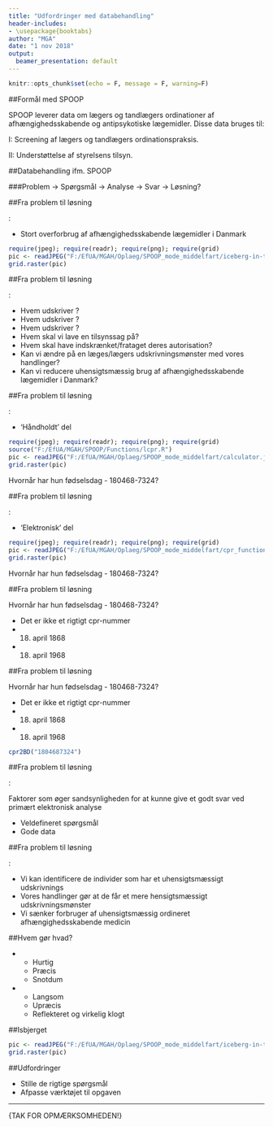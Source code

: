 ```yaml
---
title: "Udfordringer med databehandling"
header-includes:
- \usepackage{booktabs}
author: "MGA"
date: "1 nov 2018"
output:
  beamer_presentation: default
---
```


```r
knitr::opts_chunk$set(echo = F, message = F, warning=F)
```

##Formål med SPOOP

SPOOP leverer data om lægers og tandlægers ordinationer af afhængighedsskabende og antipsykotiske lægemidler. Disse data bruges til:

I: Screening af lægers og tandlægers ordinationspraksis.

II: Understøttelse af styrelsens tilsyn.

##Databehandling ifm. SPOOP

###Problem -> Spørgsmål -> Analyse -> Svar -> Løsning?

##Fra problem til løsning 

\textbf{Problem}:

- Stort overforbrug af afhængighedsskabende lægemidler i Danmark

```r
require(jpeg); require(readr); require(png); require(grid)
pic <- readJPEG("F:/EfUA/MGAH/Oplaeg/SPOOP_mode_middelfart/iceberg-in-the-ocean.jpg")
grid.raster(pic)
```

##Fra problem til løsning 

\textbf{Den største udfordring er at stille de rigtige spørgsmål}

\textbf{Spørgsmål}: 

- Hvem udskriver \underline{mest medicin}?
- Hvem udskriver \underline{for meget medicin}?
- Hvem udskriver \underline{forkert medicin}?
- Hvem skal vi lave en tilsynssag på?
- Hvem skal have indskrænket/frataget deres autorisation?
\newline
- Kan vi ændre på en læges/lægers udskrivningsmønster med vores handlinger?
- Kan vi reducere uhensigtsmæssig brug af afhængighedsskabende lægemidler i Danmark?

##Fra problem til løsning 

\textbf{Analyse}:

- 'Håndholdt' del

```r
require(jpeg); require(readr); require(png); require(grid)
source("F:/EfUA/MGAH/SPOOP/Functions/lcpr.R")
pic <- readJPEG("F:/EfUA/MGAH/Oplaeg/SPOOP_mode_middelfart/calculator.jpg")
grid.raster(pic)
```

Hvornår har hun fødselsdag - 180468-7324?

##Fra problem til løsning 

\textbf{Analyse}:

- 'Elektronisk' del

```r
require(jpeg); require(readr); require(png); require(grid)
pic <- readJPEG("F:/EfUA/MGAH/Oplaeg/SPOOP_mode_middelfart/cpr_function.jpg")
grid.raster(pic)
```

Hvornår har hun fødselsdag - 180468-7324?

##Fra problem til løsning 

Hvornår har hun fødselsdag - 180468-7324?

- Det er ikke et rigtigt cpr-nummer
- 18. april 1868
- 18. april 1968

##Fra problem til løsning 

Hvornår har hun fødselsdag - 180468-7324?

- Det er ikke et rigtigt cpr-nummer
- 18. april 1868
- 18. april 1968

```r
cpr2BD("1804687324")
```


##Fra problem til løsning 

\textbf{Svar}:

Faktorer som øger sandsynligheden for at kunne give et godt svar ved primært elektronisk analyse

- Veldefineret spørgsmål
- Gode data

##Fra problem til løsning 

\textbf{Løsning}:

- Vi kan identificere de individer som har et uhensigtsmæssigt udskrivnings
- Vores handlinger gør at de får et mere hensigtsmæssigt udskrivningsmønster
- Vi sænker forbruger af uhensigtsmæssig ordineret afhængighedsskabende medicin

##Hvem gør hvad?

- \textbf{Computeren}
    - Hurtig
    - Præcis
    - Snotdum

- \textbf{Mennesket}
    - Langsom
    - Upræcis
    - Reflekteret og virkelig klogt

##Isbjerget

```r
pic <- readJPEG("F:/EfUA/MGAH/Oplaeg/SPOOP_mode_middelfart/iceberg-in-the-ocean.jpg")
grid.raster(pic)
```

##Udfordringer

- Stille de rigtige spørgsmål
- Afpasse værktøjet til opgaven

----

\LARGE{TAK FOR OPMÆRKSOMHEDEN!}